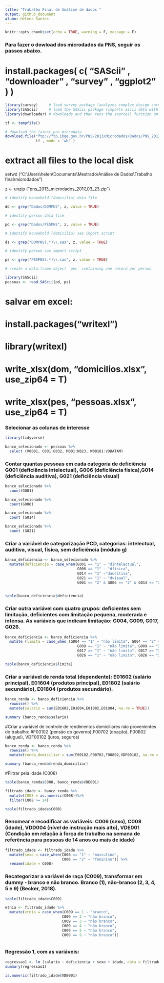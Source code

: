 ---
title: "Trabalho Final de Análise de dados "
output: github_document
aluno: Helena Santos
---

```{r setup, include=FALSE}
knitr::opts_chunk$set(echo = TRUE, warning = F, message = F)
```

### Para fazer o dowload dos microdados da PNS, seguir os passos abaixo. 

# install.packages( c( "SAScii" , "downloader" , "survey" , "ggplot2" ) )

```{r}
library(survey) 	# load survey package (analyzes complex design surveys)
library(SAScii) 	# load the SAScii package (imports ascii data with a SAS script)
library(downloader)	# downloads and then runs the source() function on scripts from github

tf <- tempfile()

# download the latest pns microdata
download.file("ftp://ftp.ibge.gov.br/PNS/2013/Microdados/Dados/PNS_2013.zip" , 
              tf , mode = 'wb' )
```

# extract all files to the local disk
setwd ("C:\\Users\\helen\\Documents\\Mestrado\\Análise de Dados\\Trabalho final\\microdados")

z <- unzip ("pns_2013_microdados_2017_03_23.zip")

```{r}
# identify household (domicilio) data file

dd <- grep("Dados/DOMPNS", z, value = TRUE)

# identify person data file

pd <- grep("Dados/PESPNS", z, value = TRUE)

# identify household (domicilio) sas import script

ds <- grep("DOMPNS(.*)\\.sas", z, value = TRUE)

# identify person sas import script

ps <- grep("PESPNS(.*)\\.sas", z, value = TRUE)

# create a data.frame object `pes` containing one record per person

library(SAScii)
pessoas <- read.SAScii(pd, ps)

```

# salvar em excel:

# install.packages("writexl")
# library(writexl)

# write_xlsx(dom, "domicilios.xlsx", use_zip64 = T)
# write_xlsx(pes, "pessoas.xlsx", use_zip64 = T)

### Selecionar as colunas de interesse

```{r}

library(tidyverse)

banco_selecionado <- pessoas %>%
  select (V0001, C001:G032, M001:N023, W00101:VDDATAM)

```

### Contar quantas pessoas em cada categoria de deficiência G001 (deficiência intelectual), G006 (deficiência física),G014 (deficiência auditiva), G021 (deficiência visual)

```{r}
banco_selecionado %>%
  count(G001)

banco_selecionado %>%
  count(G006)

banco_selecionado %>%
  count (G014)

banco_selecionado %>%
  count (G021)


``` 

### Criar a variável de categorização PCD, categorias: intelectual, auditiva, visual, física, sem deficiência (módulo g)

```{r}

banco_deficiencia <- banco_selecionado %>%
  mutate(deficiencia = case_when(G001 == "1" ~ "dintelectual", 
                                 G006 == "1" ~ "dfísica",
                                 G014 == "1" ~"dauditiva", 
                                 G021 == "1" ~ "dvisual",
                                 G001 == "2" & G006 == "2" & G014 == "2" & G021 == "2" ~ "nenhuma"))
  

table(banco_deficiencia$deficiencia)

```

### Criar outra variável com quatro grupos: deficientes sem limitação, deficientes com limitação pequena, moderada e intensa. As variáveis que indicam limitação: G004, G009, G017, G026. 

```{r}

banco_deficiencia <- banco_deficiencia %>%
  mutate (limita = case_when (G004 == "1" ~ "não limita", G004 == "2" ~ "um pouco", G004 == "3" ~ "moderadamente", G004 == "4" ~ "intensamente", G004 == "5" ~ "intensamente", 
                                 G009 == "1" ~ "não limita", G009 == "2" ~ "um pouco", G009 == "3" ~ "moderadamente", G009 == "4" ~ "intensamente", G009 == "5" ~ "intensamente", 
                                 G017 == "1" ~ "não limita", G017 == "2" ~ "um pouco", G017 == "3" ~ "moderadamente", G017 == "4" ~ "intensamente", G017 == "5" ~ "intensamente",
                                 G026 == "1" ~ "não limita", G026 == "2" ~ "um pouco", G026 == "3" ~ "moderadamente", G026 == "4" ~ "intensamente", G026 == "5" ~ "intensamente")) 

table(banco_deficiencia$limita)

```

### Criar a variável de renda total (dependente): E01602 (salário principal), E01604 (produtos principal), E01802 (salário secundário), E01804 (produtos secundário).

```{r}

banco_renda <- banco_deficiencia %>% 
  rowwise() %>% 
  mutate(salario = sum(E01602,E01604,E01802,E01804, na.rm = TRUE))

summary (banco_renda$salario)

```

#Criar a variável de controle de rendimentos domiciliares não provenientes do trabalho: 
#F00102 (pensão do governo),F00702 (doação), F00802 (aluguel), VDF00102 (juros, seguros)

```{r}

banco_renda <- banco_renda %>%
  rowwise() %>% 
  mutate(renda_domiciliar = sum(F00102,F00702,F00802,VDF00102, na.rm = TRUE))

summary (banco_renda$renda_domiciliar)


```

#Filtrar pela idade (C008)

```{r} 

table(banco_renda$C008, banco_renda$VDE001)

filtrado_idade <- banco_renda %>%
  mutate(C008 = as.numeric(C008))%>%
  filter(C008 >= 14)

table(filtrado_idade$C008)

```

### Renomear e recodificar as variáveis: C006 (sexo), C008 (idade), VDD004 (nível de instrução mais alto), VDE001 (Condição em relação à força de trabalho na semana de referência para pessoas de 14 anos ou mais de idade)

```{r}
filtrado_idade <- filtrado_idade %>%
  mutate(sexo = case_when(C006 == "1" ~ "masculino",
                          C006 == "2" ~ "feminino")) %>%
  rename(idade = C008)

``` 

### Recategorizar a variável de raça (C009), transformar em dummy - branco e não branco. Branco (1), não-branco (2, 3, 4, 5 e 9) (Becker, 2018). 

```{r}

table(filtrado_idade$C009)

etnia <- filtrado_idade %>% 
  mutate(etnia = case_when(C009 == 1 ~ "branco",
                          C009 == 2 ~ "não branco", 
                          C009 == 3 ~ "não branco",
                          C009 == 4 ~ "não branco",
                          C009 == 5 ~ "não branco",
                          C009 == 9 ~ "não branco"))



```

### Regressão 1, com as variáveis:  

```{r}

regressao1 <- lm (salario ~ deficiencia + sexo + idade, data = filtrado_idade)
summary(regressao1)

is.numeric(filtrado_idade$VDE001)


```

